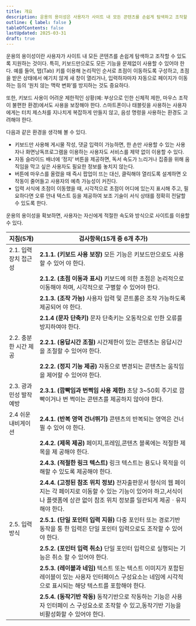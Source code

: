 ```yaml
---
title: 개요
description: 운용의 용이성은 사용자가 사이트 내 모든 콘텐츠를 손쉽게 탐색하고 조작할 수 있도록 지원하는 것
outline: { label: false }
tableOfContents: false
lastUpdated: 2025-03-31
draft: true
---
```


운용의 용이성이란 사용자가 사이트 내 모든 콘텐츠를 손쉽게 탐색하고 조작할 수 있도록 지원하는 것이다. 특히, 키보드만으로도 모든 기능을 문제없이 사용할 수 있어야 한다. 예를 들어, 탭(Tab) 키를 이용해 논리적인 순서로 초점이 이동하도록 구성하고, 초점을 받은 상태에서 예기치 않게 새 창이 열리거나, 입력하자마자 자동으로 페이지가 이동하는 등의 ‘원치 않는 맥락 변화’를 방지하는 것도 중요하다.

또한, 키보드 사용이 어려운 제한적인 상황(예: 부상으로 인한 신체적 제한, 마우스 조작이 불편한 환경)에서도 사용을 보장해야 한다. 스마트폰이나 태블릿을 사용하는 사용자에게는 터치 제스처를 지나치게 복잡하게 만들지 않고, 음성 명령을 사용하는 환경도 고려해야 한다.

다음과 같은 환경을 생각해 볼 수 있다.
- 키보드만 사용해 게시물 작성, 댓글 입력이 가능하면, 한 손만 사용할 수 있는 사용자나 화면낭독프로그램을 이용하는 사용자도 서비스를 제약 없이 이용할 수 있다.
- 자동 슬라이드 배너에 ‘정지’ 버튼을 제공하면, 독서 속도가 느리거나 집중을 위해 움직임을 막고 싶은 사용자도 필요한 정보를 놓치지 않는다.
- 버튼에 마우스를 올렸을 때 즉시 팝업이 뜨는 대신, 클릭해야 열리도록 설계하면 오작동이 줄어들고 사용자의 예측 가능성이 커진다.
- 입력 서식에 초점이 이동했을 때, 시각적으로 초점이 어디에 있는지 표시해 주고, 필요하다면 오류 안내 텍스트 등을 제공하여 보조 기술이 서식 상태를 정확히 전달할 수 있도록 한다.

운용의 용이성을 확보하면, 사용자는 자신에게 적절한 속도와 방식으로 사이트를 이용할 수 있다.

| **지침(5개)** | **검사항목(15개 중 6개 추가)** |
| --- | --- |
| 2.1. 입력장치 접근성 | **2.1.1. (키보드 사용 보장)** 모든 기능은 키보드만으로도 사용할 수 있어 야 한다. |
|| **2.1.2. (초점 이동과 표시)** 키보드에 의한 초점은 논리적으로 이동해야 하며, 시각적으로 구별할 수 있어야 한다. |
|| **2.1.3. (조작 가능)** 사용자 입력 및 콘트롤은 조작 가능하도록 제공되어 야 한다. |
|| **<Badge type="note" text="추가"/> 2.1.4 (문자 단축키)** 문자 단축키는 오동작으로 인한 오류를 방지하여야 한다. |
| 2.2. 충분한 시간 제공 | **2.2.1. (응답시간 조절)** 시간제한이 있는 콘텐츠는 응답시간을 조절할 수 있어야 한다. |
|| **2.2.2. (정지 기능 제공)** 자동으로 변경되는 콘텐츠는 움직임을 제어할 수 있어야 한다. |
| 2.3. 광과민성 발작 예방 | **2.3.1. (깜빡임과 번쩍임 사용 제한)** 초당 3~50회 주기로 깜빡이거나 번 쩍이는 콘텐츠를 제공하지 않아야 한다. |
| 2.4 쉬운 내비게이션 | **2.4.1. (반복 영역 건너뛰기)** 콘텐츠의 반복되는 영역은 건너뛸 수 있어 야 한다. |
|| **2.4.2. (제목 제공)** 페이지,프레임,콘텐츠 블록에는 적절한 제목을 제 공해야 한다. |
|| **2.4.3. (적절한 링크 텍스트)** 링크 텍스트는 용도나 목적을 이해할 수 있도록 제공해야 한다. |
|| **<Badge type="note" text="추가"/> 2.4.4. (고정된 참조 위치 정보)** 전자출판문서 형식의 웹 페이지는 각 페이지로 이동할 수 있는 기능이 있어야 하고,서식이나 플랫폼에 상관 없이 참조 위치 정보를 일관되게 제공ㆍ유지해야 한다. |
| 2.5. 입력 방식 | **<Badge type="note" text="추가"/> 2.5.1. (단일 포인터 입력 지원)** 다중 포인터 또는 경로기반 동작을 통 한 입력은 단일 포인터 입력으로도 조작할 수 있어야 한다. |
|| **<Badge type="note" text="추가"/> 2.5.2. (포인터 입력 취소)** 단일 포인터 입력으로 실행되는 기능은 취소 할 수 있어야 한다. |
|| **<Badge type="note" text="추가"/> 2.5.3. (레이블과 네임)** 텍스트 또는 텍스트 이미지가 포함된 레이블이 있는 사용자 인터페이스 구성요소는 네임에 시각적으로 표시되는 해당 텍스트를 포함해야 한다. |
|| **<Badge type="note" text="추가"/> 2.5.4. (동작기반 작동)** 동작기반으로 작동하는 기능은 사용자 인터페이 스 구성요소로 조작할 수 있고,동작기반 기능을 비활성화할 수 있어야 한다. |